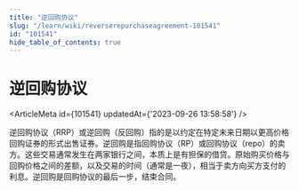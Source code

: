 ```yaml
---
title: "逆回购协议"
slug: "/learn/wiki/reverserepurchaseagreement-101541"
id: "101541"
hide_table_of_contents: true
---
```



# 逆回购协议

<ArticleMeta id={101541} updatedAt={'2023-09-26 13:58:58'} />
<div className='border-solid border-b border-t-0 my-4 border-[var(--ifm-color-gray-300)]' />

逆回购协议（RRP）或逆回购（反回购）指的是以约定在特定未来日期以更高价格回购证券的形式出售证券。逆回购是指回购协议（RP）或回购协议（repo）的卖方。这些交易通常发生在两家银行之间，本质上是有担保的借贷。原始购买价格与回购价格之间的差额，以及交易的时间（通常是一夜），相当于卖方向买方支付的利息。逆回购是回购协议的最后一步，结束合同。
